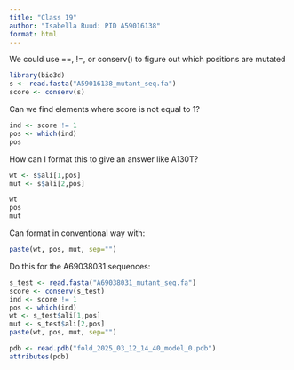 ```yaml
---
title: "Class 19"
author: "Isabella Ruud: PID A59016138"
format: html
---
```


We could use ==, !=, or conserv() to figure out which positions are mutated

```r
library(bio3d)
s <- read.fasta("A59016138_mutant_seq.fa")
score <- conserv(s)

```

Can we find elements where score is not equal to 1? 

```r
ind <- score != 1
pos <- which(ind)
pos
```

How can I format this to give an answer like A130T?

```r
wt <- s$ali[1,pos]
mut <- s$ali[2,pos]

wt
pos
mut

```

Can format in conventional way with:

```r
paste(wt, pos, mut, sep="")

```

Do this for the A69038031 sequences:
```r
s_test <- read.fasta("A69038031_mutant_seq.fa")
score <- conserv(s_test)
ind <- score != 1
pos <- which(ind)
wt <- s_test$ali[1,pos]
mut <- s_test$ali[2,pos]
paste(wt, pos, mut, sep="")
```


```r
pdb <- read.pdb("fold_2025_03_12_14_40_model_0.pdb")
attributes(pdb)
```

















